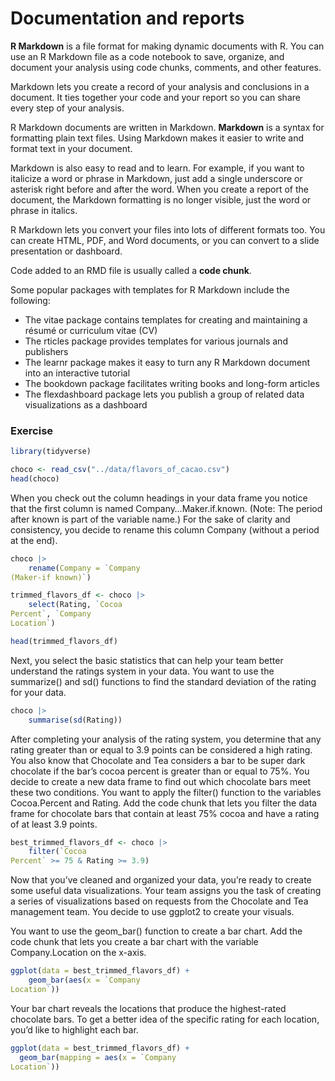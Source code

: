# Documentation and reports

**R Markdown** is a file format for making dynamic documents with R. You can use an R Markdown file as a code notebook to save, organize, and document your analysis using code chunks, comments, and other features.

Markdown lets you create a record of your analysis and conclusions in a document. It ties together your code and your report so you can share every step of your analysis.

R Markdown documents are written in Markdown. **Markdown** is a syntax for formatting plain text files. Using Markdown makes it easier to write and format text in your document. 

Markdown is also easy to read and to learn. For example, if you want to italicize a word or phrase in Markdown, just add a single underscore or asterisk right before and after the word. When you create a report of the document, the Markdown formatting is no longer visible, just the word or phrase in italics.

R Markdown lets you convert your files into lots of different formats too. You can create HTML, PDF, and Word documents, or you can convert to a slide presentation or dashboard. 

Code added to an RMD file is usually called a **code chunk**.


Some popular packages with templates for R Markdown include the following:

- The vitae package contains templates for creating and maintaining a résumé or curriculum vitae (CV)
- The rticles package provides templates for various journals and publishers
- The learnr package makes it easy to turn any R Markdown document into an interactive tutorial 
- The bookdown package facilitates writing books and long-form articles
- The flexdashboard package lets you publish a group of related data visualizations as a dashboard




### Exercise

```r
library(tidyverse)
```

```r
choco <- read_csv("../data/flavors_of_cacao.csv")
head(choco)
```

When you check out the column headings in your data frame you notice that the first column is named Company...Maker.if.known. (Note: The period after known is part of the variable name.) For the sake of clarity and consistency, you decide to rename this column Company (without a period at the end).


```r
choco |> 
    rename(Company = `Company 
(Maker-if known)`)
```

```r
trimmed_flavors_df <- choco |> 
    select(Rating, `Cocoa
Percent`, `Company
Location`)

head(trimmed_flavors_df)
```

Next, you select the basic statistics that can help your team better understand the ratings system in your data. You want to use the summarize() and sd() functions to find the standard deviation of the rating for your data.

```r
choco |> 
    summarise(sd(Rating))
```

After completing your analysis of the rating system, you determine that any rating greater than or equal to 3.9 points can be considered a high rating. You also know that Chocolate and Tea considers a bar to be super dark chocolate if the bar's cocoa percent is greater than or equal to 75%. You decide to create a new data frame to find out which chocolate bars meet these two conditions. You want to apply the filter() function to the variables Cocoa.Percent and Rating. Add the code chunk that lets you filter the data frame for chocolate bars that contain at least 75% cocoa and have a rating of at least 3.9 points.

```r
best_trimmed_flavors_df <- choco |> 
    filter(`Cocoa
Percent` >= 75 & Rating >= 3.9)
```

Now that you’ve cleaned and organized your data, you’re ready to create some useful data visualizations. Your team assigns you the task of creating a series of visualizations based on requests from the Chocolate and Tea management team. You decide to use ggplot2 to create your visuals. 

You want to use the geom_bar() function to create a bar chart. Add the code chunk that lets you create a bar chart with the variable Company.Location on the x-axis.

```r
ggplot(data = best_trimmed_flavors_df) +
    geom_bar(aes(x = `Company
Location`))
```

Your bar chart reveals the locations that produce the highest-rated chocolate bars. To get a better idea of the specific rating for each location, you’d like to highlight each bar. 

```r
ggplot(data = best_trimmed_flavors_df) +
  geom_bar(mapping = aes(x = `Company
Location`))
```



